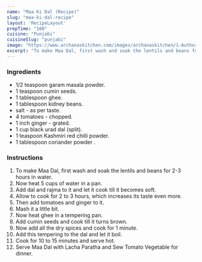 ---
name: "Maa Ki Dal (Recipe)"
slug: "maa-ki-dal-recipe"
layout: 'RecipeLayout'
prepTime: "160"
cuisine: "Punjabi"
cuisineSlug: "punjabi"
image: "https://www.archanaskitchen.com/images/archanaskitchen/1-Author/Monika_Manchanda/Maa_Ki_Daal_1600.jpg"
excerpt: "To make Maa Dal, first wash and soak the lentils and beans for 2-3 hours in water"
---

### Ingredients

-  1/2 teaspoon garam masala powder.
-  1 teaspoon cumin seeds.
-  1 tablespoon ghee.
-  1 tablespoon kidney beans.
-  salt - as per taste.
-  4 tomatoes - chopped.
-  1 inch ginger - grated.
- 1 cup black urad dal (split).
-  1 teaspoon Kashmiri red chilli powder.
-  1 tablespoon coriander powder .

### Instructions

1. To make Maa Dal, first wash and soak the lentils and beans for 2-3 hours in water.
1. Now heat 5 cups of water in a pan.
1. Add dal and rajma to it and let it cook till it becomes soft.
1. Allow to cook for 2 to 3 hours, which increases its taste even more.
1. Then add tomatoes and ginger to it.
1. Mash it a little bit.
1. Now heat ghee in a tempering pan.
1. Add cumin seeds and cook till it turns brown.
1. Now add all the dry spices and cook for 1 minute.
1. Add this tempering to the dal and let it boil.
1. Cook for 10 to 15 minutes and serve hot.
1. Serve Maa Dal with Lacha Paratha and Sew Tomato Vegetable for dinner.
